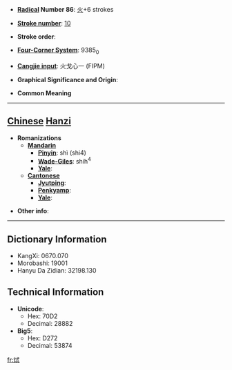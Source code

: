 * '''[[Wiktionary:Chinese radical index| Radical]] Number 86''': [[Wiktionary:Chinese radical index 火|火]]+6 strokes

* '''[[Wiktionary:Chinese total strokes index|Stroke number]]''': [[Wiktionary:Chinese total strokes index 10|10]]

* '''Stroke order''': 

* '''[[Wiktionary:Chinese four corner index|Four-Corner System]]''': 9385<sub>0</sub>

* '''[[Wiktionary:Chinese Cangjie index|Cangjie input]]''': 火戈心一 (FIPM)

* '''Graphical Significance and Origin''': 

* '''Common Meaning'''

----

== [[Chinese]] [[Hanzi]] ==

* '''Romanizations'''
** '''[[Mandarin]]'''
*** '''[[Pinyin]]''': shì (shi4)
*** '''[[Wade-Giles]]''': shih<sup>4</sup>
*** '''[[Yale]]''': 
** '''[[Cantonese]]'''
*** '''[[Jyutping]]''':
*** '''[[Penkyamp]]''': 
*** '''[[Yale]]''': 

* '''Other info''': 

----

== Dictionary Information ==

* KangXi: 0670.070
* Morobashi: 19001
* Hanyu Da Zidian: 32198.130

== Technical Information ==

* '''Unicode''':
** Hex: 70D2
** Decimal: 28882
* '''Big5''':
** Hex: D272
** Decimal: 53874

[[fr:烒]]